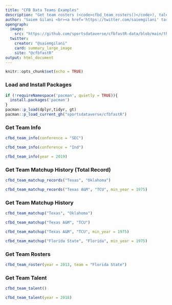 ---
title: "CFB Data Teams Examples"
description: "Get team rosters (<code>cfbd_team_rosters()</code>), talent (<code>cfbd_team_talent()</code>) and team matchup history (<code>cfbd_team_matchup_history()</code>) and records (<code>cfbd_team_matchup_records()</code>) from the CFBD API"
author: "Saiem Gilani <br><a href='https://twitter.com/saiemgilani' target='blank'><img src='https://img.shields.io/twitter/follow/saiemgilani?color=blue&amp;label=%40saiemgilani&amp;logo=twitter&amp;style=for-the-badge' alt='@saiemgilani'/></a> <a href='https://github.com/saiemgilani' target='blank'><img src='https://img.shields.io/github/followers/saiemgilani?color=eee&amp;logo=Github&amp;style=for-the-badge' alt='@saiemgilani'/></a>"
opengraph:
  image: 
    src: "https://github.com/sportsdataverse/cfbfastR-data/blob/main/themes/social_card_cfbfastR_final_quote.png?raw=true"
  twitter:
    creator: "@saiemgilani"
    card: summary_large_image
    site: "@cfbfastR"
output: html_document
---

```{r setup, include=FALSE}
knitr::opts_chunk$set(echo = TRUE)
```

### **Load and Install Packages**

```{r}
if (!requireNamespace('pacman', quietly = TRUE)){
  install.packages('pacman')
}
pacman::p_load(dplyr,tidyr, gt)
pacman::p_load_current_gh("sportsdataverse/cfbfastR")
```

### **Get Team Info**

```{r team_info_ex}
cfbd_team_info(conference = "SEC")

cfbd_team_info(conference = "Ind")

cfbd_team_info(year = 2019)
```

### **Get Team Matchup History (Total Record)**

```{r team_matchup_records_ex}

cfbd_team_matchup_records("Texas", "Oklahoma")

cfbd_team_matchup_records("Texas A&M", "TCU", min_year = 1975)

```

### **Get Team Matchup History**

```{r team_matchup_ex}
cfbd_team_matchup("Texas", "Oklahoma")

cfbd_team_matchup("Texas A&M", "TCU")

cfbd_team_matchup("Texas A&M", "TCU", min_year = 1975)

cfbd_team_matchup("Florida State", "Florida", min_year = 1975)
```

### **Get Team Rosters**

```{r team_roster_ex}

cfbd_team_roster(year = 2013, team = "Florida State")

```

### **Get Team Talent**

```{r team_talent_ex}
cfbd_team_talent()

cfbd_team_talent(year = 2018)

```
